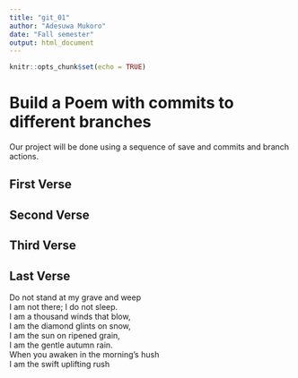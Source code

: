```yaml
---
title: "git_01"
author: "Adesuwa Mukoro"
date: "Fall semester"
output: html_document
---
```


```r
knitr::opts_chunk$set(echo = TRUE)
```
# Build a Poem with commits to different branches
Our project will be done using a sequence of save and commits and branch actions.
<!-- Do not modify or change any text in "!--" bracketed areas such as this --- these are instructions to
you, if you change any of this the git program will notice it and compromise your git merging strategy !-->

## First Verse 
<!--Put the first five lines of a poem by Lewis Carrol in this section!-->

## Second Verse
<!--Put the first five lines of a poem by Robert Frost here!-->

## Third Verse
<!--Put the first two verses of The Walrus and the Carpenter here!-->

## Last Verse
<!--Put a short poem of your choice 8-20 lines,here!-->
Do not stand at my grave and weep  
I am not there; I do not sleep.  
I am a thousand winds that blow,  
I am the diamond glints on snow,  
I am the sun on ripened grain,  
I am the gentle autumn rain.  
When you awaken in the morning's hush  
I am the swift uplifting rush  
